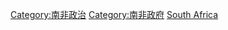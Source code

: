 {{Commonscat|International relations of South Africa}}

[[Category:南非政治|Category:南非政治]]
[[Category:南非政府|Category:南非政府]]
[[Category:非洲各国外交|South Africa]]